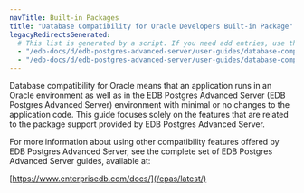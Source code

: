 ```yaml
---
navTitle: Built-in Packages
title: "Database Compatibility for Oracle Developers Built-in Package"
legacyRedirectsGenerated:
  # This list is generated by a script. If you need add entries, use the `legacyRedirects` key.
  - "/edb-docs/d/edb-postgres-advanced-server/user-guides/database-compatibility-for-oracle-developers-built-in-package-guide/9.6/Database_Compatibility_for_Oracle_Developers_Built-in_Package_Guide.1.01.html"
  - "/edb-docs/d/edb-postgres-advanced-server/user-guides/database-compatibility-for-oracle-developers-built-in-package-guide/9.6/toc.html"
---
```


Database compatibility for Oracle means that an application runs in an Oracle environment as well as in the EDB Postgres Advanced Server (EDB Postgres Advanced Server) environment with minimal or no changes to the application code. This guide focuses solely on the features that are related to the package support provided by EDB Postgres Advanced Server.

For more information about using other compatibility features offered by EDB Postgres Advanced Server, see the complete set of EDB Postgres Advanced Server guides, available at:

[https://www.enterprisedb.com/docs/](/epas/latest/)
